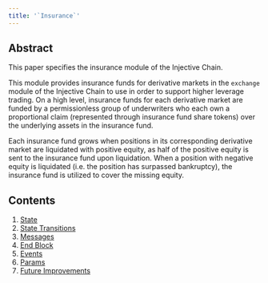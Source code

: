 ```yaml
---
title: '`Insurance`'
---
```


## Abstract

This paper specifies the insurance module of the Injective Chain. 

This module provides insurance funds for derivative markets in the `exchange` module of the Injective Chain to use in order to support higher leverage trading. On a high level, insurance funds for each derivative market are funded by a permissionless group of underwriters who each own a proportional claim (represented through insurance fund share tokens) over the underlying assets in the insurance fund.

Each insurance fund grows when positions in its corresponding derivative market are liquidated with positive equity, as half of the positive equity is sent to the insurance fund upon liquidation. When a position with negative equity is liquidated (i.e. the position has surpassed bankruptcy), the insurance fund is utilized to cover the missing equity. 

## Contents

1. [State](01_state.md)
2. [State Transitions](02_state_transitions.md)
3. [Messages](03_messages.md)
4. [End Block](04_end_block.md)
5. [Events](05_events.md)
6. [Params](06_params.md)
7. [Future Improvements](07_future_improvements.md)
